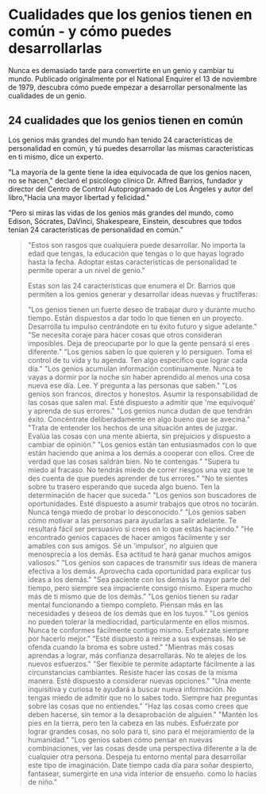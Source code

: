 # Cualidades que los genios tienen en común - y cómo puedes desarrollarlas

Nunca es demasiado tarde para convertirte en un genio y cambiar tu mundo. Publicado originalmente por el National Enquirer el 13 de noviembre de 1979, descubra cómo puede empezar a desarrollar personalmente las cualidades de un genio.

## 24 cualidades que los genios tienen en común

Los genios más grandes del mundo han tenido 24 características de personalidad en común, y tú puedes desarrollar las mismas características en ti mismo, dice un experto.

"La mayoría de la gente tiene la idea equivocada de que los genios nacen, no se hacen," declaró el psicólogo clínico Dr. Alfred Barrios, fundador y director del Centro de Control Autoprogramado de Los Ángeles y autor del libro,"Hacia una mayor libertad y felicidad."

"Pero si miras las vidas de los genios más grandes del mundo, como Edison, Sócrates, DaVinci, Shakespeare, Einstein, descubres que todos tenían 24 características de personalidad en común."

<Blockquote
  content='. . . Y tú también puedes desarrollarlos,'
  author='dice experto'
/>

"Estos son rasgos que cualquiera puede desarrollar. No importa la edad que tengas, la educación que tengas o lo que hayas logrado hasta la fecha. Adoptar estas características de personalidad te permite operar a un nivel de genio."

Estas son las 24 características que enumera el Dr. Barrios que permiten a los genios generar y desarrollar ideas nuevas y fructíferas:

<Trait number='1' name='Energía'>
  "Los genios tienen un fuerte deseo de trabajar duro y durante mucho tiempo.
  Están dispuestos a dar todo lo que tienen en un proyecto. Desarrolla tu
  impulso centrándote en tu éxito futuro y sigue adelante."
</Trait>
<Trait number='2' name='Coraje'>
  "Se necesita coraje para hacer cosas que otros consideran imposibles. Deja de
  preocuparte por lo que la gente pensará si eres diferente."
</Trait>
<Trait number='3' name='Dedicación a los objetivos'>
  "Los genios saben lo que quieren y lo persiguen. Toma el control de tu vida y
  tu agenda. Ten algo específico que lograr cada día."
</Trait>
<Trait number='4' name='Conocimiento'>
  "Los genios acumulan información continuamente. Nunca te vayas a dormir por la
  noche sin haber aprendido al menos una cosa nueva ese día. Lee. Y pregunta a
  las personas que saben."
</Trait>
<Trait number='5' name='Honestidad'>
  "Los genios son francos, directos y honestos. Asumir la responsabilidad de las
  cosas que salen mal. Esté dispuesto a admitir que 'me equivoqué' y aprenda de
  sus errores."
</Trait>
<Trait number='6' name='Optimismo'>
  "Los genios nunca dudan de que tendrán éxito. Concéntrate deliberadamente en
  algo bueno que se avecina."
</Trait>
<Trait number='7' name='Capacidad de juzgar'>
  "Trata de entender los hechos de una situación antes de juzgar. Evalúa las
  cosas con una mente abierta, sin prejuicios y dispuesto a cambiar de opinión."
</Trait>
<Trait number='8' name='Entusiasmo'>
  "Los genios están tan entusiasmados con lo que están haciendo que anima a los
  demás a cooperar con ellos. Cree de verdad que las cosas saldrán bien. No te
  contengas."
</Trait>
<Trait number='9' name='Disposición para correr riesgos'>
  "Supera tu miedo al fracaso. No tendrás miedo de correr riesgos una vez que te
  des cuenta de que puedes aprender de tus errores."
</Trait>
<Trait number='10' name='Dinamismo'>
  "No te sientes sobre tu trasero esperando que suceda algo bueno. Ten la
  determinación de hacer que suceda."
</Trait>
<Trait number='11' name='Iniciativa'>
  "Los genios son buscadores de oportunidades. Esté dispuesto a asumir trabajos
  que otros no tocarán. Nunca tenga miedo de probar lo desconocido."
</Trait>
<Trait number='12' name='Persuasión'>
  "Los genios saben cómo motivar a las personas para ayudarlas a salir adelante.
  Te resultará fácil ser persuasivo si crees en lo que estás haciendo."
</Trait>
<Trait number='13' name='Extrovertido'>
  "He encontrado genios capaces de hacer amigos fácilmente y ser amables con sus
  amigos. Sé un 'impulsor', no alguien que menosprecia a los demás. Esa actitud
  te hará ganar muchos amigos valiosos."
</Trait>
<Trait number='14' name='Capacidad de comunicarse'>
  "Los genios son capaces de transmitir sus ideas de manera efectiva a los
  demás. Aprovecha cada oportunidad para explicar tus ideas a los demás."
</Trait>
<Trait number='15' name='Paciencia'>
  "Sea paciente con los demás la mayor parte del tiempo, pero siempre sea
  impaciente consigo mismo. Espera mucho más de ti mismo que de los demás."
</Trait>
<Trait number='16' name='Percepción'>
  "Los genios tienen su radar mental funcionando a tiempo completo. Piensan más
  en las necesidades y deseos de los demás que en los tuyos."
</Trait>
<Trait number='17' name='Perfeccionismo'>
  "Los genios no pueden tolerar la mediocridad, particularmente en ellos mismos.
  Nunca te conformes fácilmente contigo mismo. Esfuérzate siempre por hacerlo
  mejor."
</Trait>
<Trait number='18' name='Sentido del humor'>
  "Esté dispuesto a reírse a sus expensas. No se ofenda cuando la broma es sobre
  usted."
</Trait>
<Trait number='19' name='Versatilidad'>
  "Mientras más cosas aprendas a lograr, más confianza desarrollarás. No te
  alejes de los nuevos esfuerzos."
</Trait>
<Trait number='20' name='Adaptabilidad'>
  "Ser flexible te permite adaptarte fácilmente a las circunstancias cambiantes.
  Resiste hacer las cosas de la misma manera. Esté dispuesto a considerar nuevas
  opciones."
</Trait>
<Trait number='21' name='Curiosidad'>
  "Una mente inquisitiva y curiosa te ayudará a buscar nueva información. No
  tengas miedo de admitir que no lo sabes todo. Siempre haz preguntas sobre las
  cosas que no entiendes."
</Trait>
<Trait number='22' name='Individualismo'>
  "Haz las cosas como crees que deben hacerse, sin temor a la desaprobación de
  alguien."
</Trait>
<Trait number='23' name='Idealismo'>
  "Mantén los pies en la tierra, pero ten la cabeza en las nubes. Esfuérzate por
  lograr grandes cosas, no solo para ti, sino para el mejoramiento de la
  humanidad."
</Trait>
<Trait number='24' name='Imaginación'>
  "Los genios saben cómo pensar en nuevas combinaciones, ver las cosas desde una
  perspectiva diferente a la de cualquier otra persona. Despeja tu entorno
  mental para desarrollar este tipo de imaginación. Date tiempo cada día para
  soñar despierto, fantasear, sumergirte en una vida interior de ensueño. como
  lo hacías de niño."
</Trait>
